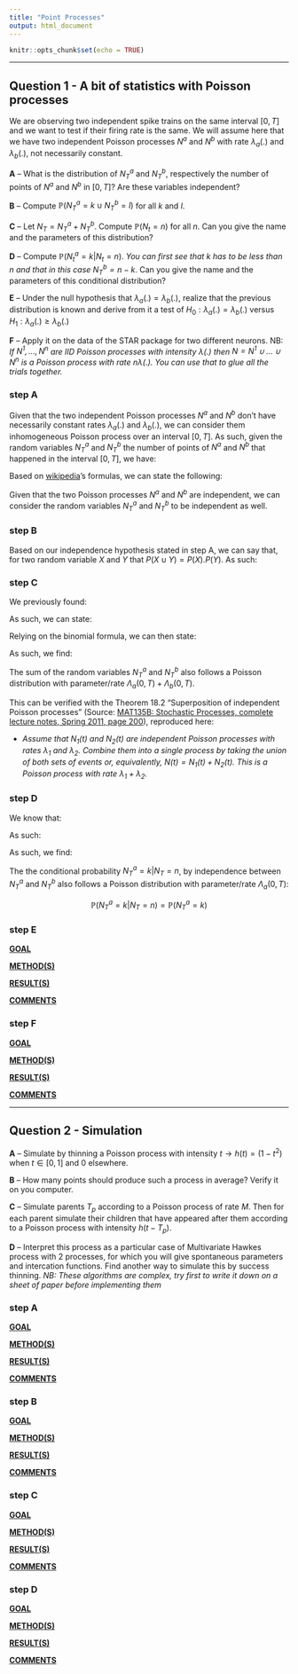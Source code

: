 ```yaml
---
title: "Point Processes"
output: html_document
---
```


```r
knitr::opts_chunk$set(echo = TRUE)
```

<hr>

## Question 1 - A bit of statistics with Poisson processes

We are observing two independent spike trains on the same interval $[0, T]$ and we want to test if their firing rate is the same. We will assume here that we have two independent Poisson processes $N^a$ and $N^b$ with rate $\lambda_a(.)$ and $\lambda_b(.)$, not necessarily constant.

**A** -- What is the distribution of $N^a_T$ and $N^b_T$, respectively the number of points of $N^a$ and $N^b$ in $[0,T]$? Are these variables independent?

**B** -- Compute $\mathbb{P}(N^a_T=k \cup N^b_T=l)$ for all $k$ and $l$.

**C** -- Let $N_T= N^a_T+N^b_T$. Compute $\mathbb{P}(N_t=n)$ for all $n$. Can you give the name and the parameters of this distribution?

**D** -- Compute $\mathbb{P}(N^a_t=k|N_t=n)$. *You can first see that $k$ has to be less than $n$ and that in this case $N^b_T = n-k$*. Can you give the name and the parameters of this conditional distribution?

**E** -- Under the null hypothesis that $\lambda_a(.) = \lambda_b(.)$, realize that the previous distribution is known and derive from it a test of $H_0:\lambda_a(.)=\lambda_b(.)$ versus $H_1:\lambda_a(.)\ge\lambda_b(.)$

**F** -- Apply it on the data of the STAR package for two different neurons. NB: *If $N^1, ..., N^n$ are IID Poisson processes with intensity $\lambda(.)$ then $N = N^1\cup ...\cup N^n$ is a Poisson process with rate $n\lambda(.)$. You can use that to glue all the trials together.*

### step A

Given that the two independent Poisson processes $N^a$ and $N^b$ don't have necessarily constant rates $\lambda_a(.)$ and $\lambda_b(.)$, we can consider them inhomogeneous Poisson process over an interval $[0,T]$. As such, given the random variables $N^a_T$ and $N^b_T$ the number of points of $N^a$ and $N^b$ that happened in the interval $[0,T]$, we have:

\begin{align}
N^a_T&\sim\mathbb{P}\big(\int_{[0,T]}\lambda_a(x)dx\big)\\
N^b_T&\sim\mathbb{P}\big(\int_{[0,T]}\lambda_b(x)dx\big)\\
\text{Where}&,\\
\lambda_a&,\text{ the intensity of the process $a$}\\
\lambda_b&,\text{ the intensity of the process $b$}
\end{align}

Based on [wikipedia](https://en.wikipedia.org/wiki/Poisson_point_process)'s formulas, we can state the following:

\begin{align}
\Lambda_a(0, T)&=\int_{[0,T]}\lambda_a(x)dx\\
\Lambda_b(0, T)&=\int_{[0,T]}\lambda_b(x)dx\\
P(N^a_T=k)&=\frac{\big[\Lambda_a(0, T)\big]^k}{k!}.e^{-\Lambda_a(0, T)}\\
P(N^a_T=l)&=\frac{\big[\Lambda_b(0, T)\big]^l}{l!}.e^{-\Lambda_b(0, T)}
\end{align}

Given that the two Poisson processes $N^a$ and $N^b$ are independent, we can consider the random variables $N^a_T$ and $N^b_T$ to be independent as well.

### step B

Based on our independence hypothesis stated in step A, we can say that, for two random variable $X$ and $Y$ that $P(X\cup Y)=P(X).P(Y)$. As such:

\begin{align}
\mathbb{P}(N^a_T=k \cup N^b_T=l)&=\mathbb{P}(N^a_T=k) * \mathbb{P}(N^b_T=l)\\
&= \frac{\big[\Lambda_a(0, T)\big]^k}{k!}.e^{-\Lambda_a(0, T)} * \frac{\big[\Lambda_b(0, T)\big]^l}{l!}.e^{-\Lambda_b(0, T)}\\
&= \frac{\big[\Lambda_a(0, T)\big]^k\big[\Lambda_b(0, T)\big]^l}{k!l!}.e^{-(\Lambda_a(0, T)+\Lambda_b(0, T))}\\
&= \frac{\big[\Lambda_a(0, T)\big]^k\big[\Lambda_b(0, T)\big]^l}{k!l!}.e^{-(\int_{[0,T]}\lambda_a(x)+\lambda_b(x)dx)}
\end{align}

### step C

We previously found:

\begin{align}
\mathbb{P}(N^a_T=k \cup N^b_T=l)&= \frac{\big[\Lambda_a(0, T)\big]^k\big[\Lambda_b(0, T)\big]^l}{k!l!}.e^{-(\Lambda_a(0, T)+\Lambda_b(0, T))}\\
\end{align}

As such, we can state:

\begin{align}
\mathbb{P}(N^a_T+N^b_T=n)&=\mathbb{P}(N^a_T=k, N^b_T=n-k)\quad\forall n,k\in\mathbb{N} \text{ s.t. } n-k>=0\\
&=\binom{n}{k}\mathbb{P}(N^a_T=k \cup N^b_T=n-k)\\
&=\binom{n}{k}\frac{\big[\Lambda_a(0, T)\big]^k\big[\Lambda_b(0, T)\big]^{n-k}}{k!(n-k)!}.e^{-(\Lambda_a(0, T)+\Lambda_b(0, T))}\\
&=e^{-(\Lambda_a(0, T)+\Lambda_b(0, T))}.\binom{n}{k}\frac{\big[\Lambda_a(0, T)\big]^k\big[\Lambda_b(0, T)\big]^{n-k}}{k!(n-k)!}\\
\end{align}

Relying on the binomial formula, we can then state:

\begin{align}
\mathbb{P}(N^a_T+N^b_T=n)&=e^{-(\Lambda_a(0, T)+\Lambda_b(0, T))}.\frac{\big[\Lambda_a(0, T)+\Lambda_b(0, T)\big]^{n}}{n!}\\
\end{align}

As such, we find:

The sum of the random variables $N^a_T$ and $N^b_T$ also follows a Poisson distribution with parameter/rate $\Lambda_a(0, T)+\Lambda_b(0, T)$.

\begin{align}
N^a_T+N^b_T&\sim\mathbb{P}\big(\int_{[0,T]}\lambda_a(x)+\lambda_b(x)dx\big)\\
\end{align}

This can be verified with the Theorem 18.2 "Superposition of independent Poisson processes" (Source: [MAT135B: Stochastic Processes, complete lecture notes, Spring 2011, page 200 ](https://www.math.ucdavis.edu/~gravner/MAT135B/materials/)), reproduced here:

- *Assume that $N_1(t)$ and $N_2(t)$ are independent Poisson processes with rates $\lambda_1$ and $\lambda_2$. Combine them into a single process by taking the union of both sets of events or, equivalently, $N(t) =
N_1(t) + N_2(t)$. This is a Poisson process with rate $\lambda_1 + \lambda_2$.*

### step D

We know that:

\begin{align}
P(X,Y)&=P(X).P(Y)\quad\text{when $X$ and $Y$ are independent}\\
P(X|Y)&=\frac{P(X,Y)}{P(Y)}
\end{align}

As such:

\begin{align}
\mathbb{P}(N^a_T=k|N_T=n)&=\frac{\mathbb{P}(N^a_T=k,N_T=n)}{\mathbb{P}(N_T=n)}\\
&=\frac{\mathbb{P}(N^a_T=k,N^a_T + N^b_T=n)}{\mathbb{P}(N^a_T + N^b_T=n)}\\
&=\frac{\mathbb{P}(N^a_T=k,N^b_T=n-k)}{\mathbb{P}(N^b_T=n-k)}\\
&=\frac{\mathbb{P}(N^a_T=k).\mathbb{P}(N^b_T=n-k)}{\mathbb{P}(N^b_T=n-k)}\\
&=\mathbb{P}(N^a_T=k)\\
\end{align}

As such, we find:

The the conditional probability $N^a_T=k|N_T=n$, by independence between $N^a_T$ and $N^b_T$ also follows a Poisson distribution with parameter/rate $\Lambda_a(0, T)$:

$$\mathbb{P}(N^a_T=k|N_T=n)=\mathbb{P}(N^a_T=k)$$

### step E

**<u>GOAL</u>**

**<u>METHOD(S)</u>**

**<u>RESULT(S)</u>**

**<u>COMMENTS</u>**

### step F

**<u>GOAL</u>**

**<u>METHOD(S)</u>**

**<u>RESULT(S)</u>**

**<u>COMMENTS</u>**

<hr>

## Question 2 - Simulation

**A** -- Simulate by thinning a Poisson process with intensity $t\rightarrow h(t) = (1-t^2)$ when $t\in[0,1]$ and $0$ elsewhere.

**B** -- How many points should produce such a process in average? Verify it on you computer.

**C** -- Simulate parents $T_p$ according to a Poisson process of rate $M$. Then for each parent simulate their children that have appeared after them according to a Poisson process with intensity $h(t-T_p)$. 

**D** -- Interpret this process as a particular case of Multivariate Hawkes process with 2 processes, for which you will give spontaneous parameters and intercation functions. Find another way to simulate this by success thinning. *NB: These algorithms are complex, try first to write it down on a sheet of paper before implementing them*

### step A

**<u>GOAL</u>**

**<u>METHOD(S)</u>**

**<u>RESULT(S)</u>**

**<u>COMMENTS</u>**

### step B

**<u>GOAL</u>**

**<u>METHOD(S)</u>**

**<u>RESULT(S)</u>**

**<u>COMMENTS</u>**

### step C

**<u>GOAL</u>**

**<u>METHOD(S)</u>**

**<u>RESULT(S)</u>**

**<u>COMMENTS</u>**

### step D

**<u>GOAL</u>**

**<u>METHOD(S)</u>**

**<u>RESULT(S)</u>**

**<u>COMMENTS</u>**